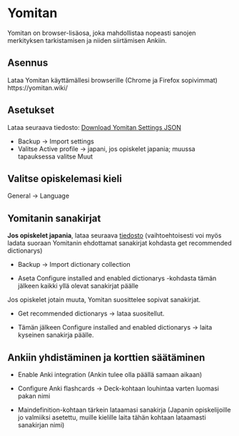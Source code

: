 # Yomitan

Yomitan on browser-lisäosa, joka mahdollistaa nopeasti sanojen merkityksen tarkistamisen ja niiden siirtämisen Ankiin. 

## Asennus

Lataa Yomitan käyttämällesi browserille (Chrome ja Firefox sopivimmat)
https://yomitan.wiki/

## Asetukset 

Lataa seuraava tiedosto: <a href="_main_files/yomitansettings.json" download="yomitansettings.json">Download Yomitan Settings JSON</a>

- Backup -> Import settings 
- Valitse Active profile -> japani, jos opiskelet japania; muussa tapauksessa valitse Muut

## Valitse opiskelemasi kieli

General -> Language

## Yomitanin sanakirjat 

**Jos opiskelet japania**, lataa seuraava [tiedosto](https://mega.nz/file/CZphmChT#UnCJbgXTxqoMfDeF6lhjdmtQCUQPAvqMS-Tc8vg6hew)  (vaihtoehtoisesti voi myös ladata suoraan Yomitanin ehdottamat sanakirjat kohdasta get recommended dictionarys)

- Backup -> Import dictionary collection

- Aseta Configure installed and enabled dictionarys -kohdasta tämän jälkeen kaikki yllä olevat sanakirjat päälle 



Jos opiskelet jotain muuta, Yomitan suosittelee sopivat sanakirjat.

- Get recommended dictionarys -> lataa suositellut.

- Tämän jälkeen Configure installed and enabled dictionarys -> laita kyseinen sanakirja päälle. 

## Ankiin yhdistäminen ja korttien säätäminen {#Ankiin-yhdistaminen-ja-korttien-saataminen}

- Enable Anki integration (Ankin tulee olla päällä samaan aikaan)

- Configure Anki flashcards -> Deck-kohtaan louhintaa varten luomasi pakan nimi

- Maindefinition-kohtaan tärkein lataamasi sanakirja (Japanin opiskelijoille jo valmiiksi asetettu, muille kielille laita tähän kohtaan lataamasti sanakirjan nimi)
